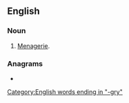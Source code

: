 ==English==

===Noun===
{{head|en|noun}}

# {{lb|en|dated}} [[menagerie|Menagerie]].

===Anagrams===
* {{anagrams|en|a=aegmnry|Germany|mangery}}

[[Category:English words ending in "-gry"]]